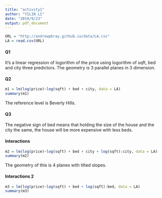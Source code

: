 ```yaml
---
title: "activity1"
author: "YILIN LI"
date: "2019/9/23"
output: pdf_document
---
```


```r
URL = "http://andrewpbray.github.io/data/LA.csv"
LA = read.csv(URL)
```

#### Q1

It's a linear regression of logorithm of the price using logorithm of sqft, bed and city three predictors. The geometry is 3 parallel planes in 3 dimension.

#### Q2

```r
m1 = lm(log(price)~log(sqft) + bed + city, data = LA)
summary(m1)
```

The reference level is Beverly Hills. 

#### Q3 

The negative sign of bed means that holding the size of the house and the city the same, the house will be more expensive with less beds. 

#### Interactions

```r
m2 = lm(log(price)~log(sqft) + bed + city + log(sqft):city, data = LA)
summary(m2)
```

The geometry of this is 4 planes with tilted slopes. 

#### Interactions 2

```r
m3 = lm(log(price)~log(sqft) + bed + log(sqft):bed, data = LA)
summary(m3)
```